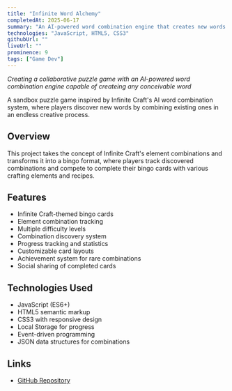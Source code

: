 ```yaml
---
title: "Infinite Word Alchemy"
completedAt: 2025-06-17
summary: "An AI-powered word combination engine that creates new words by combining existing ones"
technologies: "JavaScript, HTML5, CSS3"
githubUrl: ""
liveUrl: ""
prominence: 9
tags: ["Game Dev"]
---
```


_Creating a collaborative puzzle game with an AI-powered word combination engine capable of createing any conceivable word_

A sandbox puzzle game inspired by Infinite Craft's AI word combination system, where players discover new words by combining existing ones in an endless creative process.

## Overview

This project takes the concept of Infinite Craft's element combinations and transforms it into a bingo format, where players track discovered combinations and compete to complete their bingo cards with various crafting elements and recipes.

## Features

- Infinite Craft-themed bingo cards
- Element combination tracking
- Multiple difficulty levels
- Combination discovery system
- Progress tracking and statistics
- Customizable card layouts
- Achievement system for rare combinations
- Social sharing of completed cards

## Technologies Used

- JavaScript (ES6+)
- HTML5 semantic markup
- CSS3 with responsive design
- Local Storage for progress
- Event-driven programming
- JSON data structures for combinations

## Links

- [GitHub Repository](https://github.com/bbeaudet-dev/infinite-craft-bingo)
